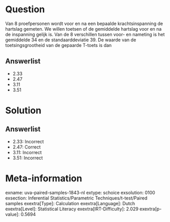 Question
========

Van 8 proefpersonen wordt voor en na een bepaalde krachtsinspanning de
hartslag gemeten. We willen toetsen of de gemiddelde hartslag voor en na
de inspanning gelijk is. Van de 8 verschillen tussen voor- en nameting
is het gemiddelde 34 en de standaarddeviatie 39. De waarde van de
toetsingsgrootheid van de gepaarde T-toets is dan

Answerlist
----------

* 2.33
* 2.47
* 3.11
* 3.51

Solution
========

Answerlist
----------

* 2.33: Incorrect
* 2.47: Correct
* 3.11: Incorrect
* 3.51: Incorrect

Meta-information
================
exname: uva-paired-samples-1843-nl
extype: schoice
exsolution: 0100
exsection: Inferential Statistics/Parametric Techniques/t-test/Paired samples
exextra[Type]: Calculation
exextra[Language]: Dutch
exextra[Level]: Statistical Literacy
exextra[IRT-Difficulty]: 2.029
exextra[p-value]: 0.5694
